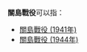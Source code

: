 '''關島戰役'''可以指：

* [[關島戰役_(1941年)|關島戰役 (1941年)]]
* [[關島戰役_(1944年)|關島戰役 (1944年)]]

{{Disambiguation|Cat=四字战事消歧义}}